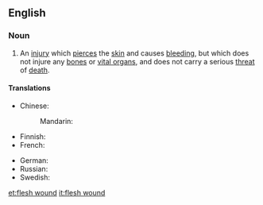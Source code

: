 ==English==

===Noun===
{{en-noun|head=[[flesh]] [[wound]]}}
# An [[injury]] which [[pierce]]s the [[skin]] and causes [[bleed]]ing, but which does not injure any [[bone]]s or [[vital organ]]s, and does not carry a serious [[threat]] of [[death]].

====Translations====
{{trans-top|injury which pierces the skin, but which does not injure any bones or vital organs}}
* Chinese:
*: Mandarin: {{t-needed|cmn}}
* Finnish: {{t|fi|lihashaava}}
* French: {{t-needed|fr}}
{{trans-mid}}
* German: {{t+|de|Fleischwunde|f}}
* Russian: {{t|ru|ранение мягких тканей|n}}
* Swedish: {{t|sv|köttsår|n}}
{{trans-bottom}}

[[et:flesh wound]]
[[it:flesh wound]]
